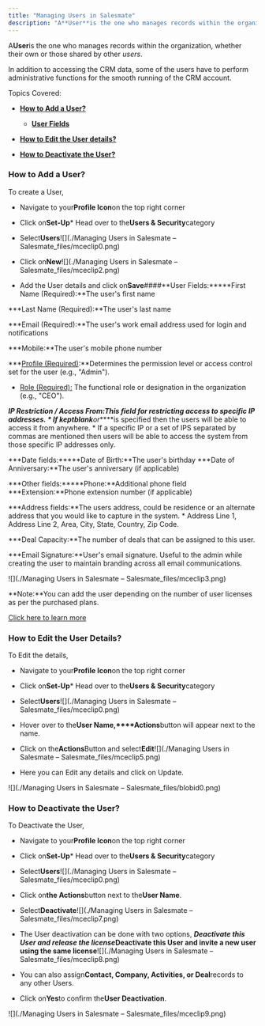 ```yaml
---
title: "Managing Users in Salesmate"
description: "A**User**is the one who manages records within the organization, whether their own or those shared by other _users_."
---
```


A**User**is the one who manages records within the organization, whether their own or those shared by other _users_.

In addition to accessing the CRM data, some of the users have to perform administrative functions for the smooth running of the CRM account.

Topics Covered:


*   [**How to Add a User?**](https://support.salesmate.io/hc/en-us/articles/19297433873177-Managing-Users-in-Salesmate#h_01H2AD3NGS4E8NHHNH3EVF734Y)
    *   [**User Fields**](https://support.salesmate.io/hc/en-us/articles/19297433873177-Managing-Users-in-Salesmate#h_01JV7P8J6EQGM2F4TXTSK22F20)

*   [**How to Edit the User details?**](https://support.salesmate.io/hc/en-us/articles/19297433873177-Managing-Users-in-Salesmate#h_01H2AD3WDB3WVBDQM1BV11R3CV)

*   [**How to Deactivate the User?**](https://support.salesmate.io/hc/en-us/articles/19297433873177-Managing-Users-in-Salesmate#h_01H2AD42PPJ8H0MJ8KP3PMPJMJ)



### How to Add a User?

To create a User,


*   Navigate to your**Profile Icon**on the top right corner

*   Click on**Set-Up***   Head over to the**Users & Security**category

*   Select**Users**![](./Managing Users in Salesmate – Salesmate_files/mceclip0.png)


*   Click on**New**![](./Managing Users in Salesmate – Salesmate_files/mceclip2.png)


*   Add the User details and click on**Save**####**User Fields:*****First Name (Required):**The user's first name

***Last Name (Required):**The user's last name

***Email (Required):**The user's work email address used for login and notifications

***Mobile:**The user's mobile phone number

***[Profile (Required)](https://support.salesmate.io/hc/en-us/articles/19326369490457):**Determines the permission level or access control set for the user (e.g., "Admin").

*   [Role (Required):](https://support.salesmate.io/hc/en-us/articles/19328651153689) The functional role or designation in the organization (e.g., "CEO").

***IP Restriction / Access From:**This field for restricting access to specific IP addresses.
    *   If kept**blank**or**\***is specified then the users will be able to access it from anywhere.
    *   If a specific IP or a set of IPS separated by commas are mentioned then users will be able to access the system from those specific IP addresses only.

***Date fields:*****Date of Birth:**The user's birthday
    ***Date of Anniversary:**The user's anniversary (if applicable)

***Other fields:*****Phone:**Additional phone field
    ***Extension:**Phone extension number (if applicable)

***Address fields:**The users address, could be residence or an alternate address that you would like to capture in the system.
    *   Address Line 1, Address Line 2, Area, City, State, Country, Zip Code.

***Deal Capacity:**The number of deals that can be assigned to this user.

***Email Signature:**User's email signature. Useful to the admin while creating the user to maintain branding across all email communications.

![](./Managing Users in Salesmate – Salesmate_files/mceclip3.png)

<Note>
**Note:**You can add the user depending on the number of user licenses as per the purchased plans.

[Click here to learn more](https://support.salesmate.io/hc/en-us/articles/115000325745-Increasing-Decreasing-Users)

</Note>


### How to Edit the User Details?

To Edit the details,


*   Navigate to your**Profile Icon**on the top right corner

*   Click on**Set-Up***   Head over to the**Users & Security**category

*   Select**Users**![](./Managing Users in Salesmate – Salesmate_files/mceclip0.png)


*   Hover over to the**User Name,****Actions**button will appear next to the name.

*   Click on the**Actions**Button and select**Edit**![](./Managing Users in Salesmate – Salesmate_files/mceclip5.png)


*   Here you can Edit any details and click on Update.

![](./Managing Users in Salesmate – Salesmate_files/blobid0.png)


### How to Deactivate the User?

To Deactivate the User,


*   Navigate to your**Profile Icon**on the top right corner

*   Click on**Set-Up***   Head over to the**Users & Security**category

*   Select**Users**![](./Managing Users in Salesmate – Salesmate_files/mceclip0.png)


*   Click on**the Actions**button next to the**User Name**.

*   Select**Deactivate**![](./Managing Users in Salesmate – Salesmate_files/mceclip7.png)


*   The User deactivation can be done with two options,
    ***Deactivate this User and release the license*****Deactivate this User and invite a new user using the same license**![](./Managing Users in Salesmate – Salesmate_files/mceclip8.png)


*   You can also assign**Contact, Company, Activities, or Deal**records to any other Users.

*   Click on**Yes**to confirm the**User Deactivation**.

![](./Managing Users in Salesmate – Salesmate_files/mceclip9.png)
